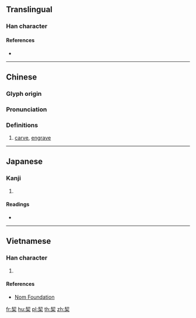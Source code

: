 ==Translingual==

===Han character===
{{Han char|rn=75|rad=木|as=06|sn=10|four=57904|canj=QHD|ids=⿱[[㓞]][[木]]}}

====References====
* {{Han ref|kx=0522.010|dkj=14691|dj=0910.100|hdz=21199.110|uh=6814|ud=26644|bh=D1ED|bd=53741}}

----

==Chinese==
{{zh-forms}}

===Glyph origin===
{{Han etym}}

===Pronunciation===
{{zh-pron
|m=qì
|c=kai3
|mc=y
|oc=y
|ma=
|cat=v
}}

===Definitions===
{{zh-hanzi}}

# [[carve]], [[engrave]]

----

==Japanese==

===Kanji===
{{ja-kanji|grade=|rs=木06}}

# {{defn|lang=ja|sort=木06}}

====Readings====
* {{ja-readings|on=[[けい]] (kei), [[けつ]] (ketsu), [[けち]] (kechi)|kun=[[きざむ]] (kizamu)}}

----

==Vietnamese==

===Han character===
{{vi-readings|rs=木06|hanviet=[[khé]], [[khẻ]], [[khẽ]], [[khế]], [[khít]]}}

# {{defn|lang=vi|sort=木06}}

====References====
* [http://nomfoundation.org/common/nom_details.php?codepoint=6814 Nom Foundation]

[[fr:栔]]
[[hu:栔]]
[[pl:栔]]
[[th:栔]]
[[zh:栔]]